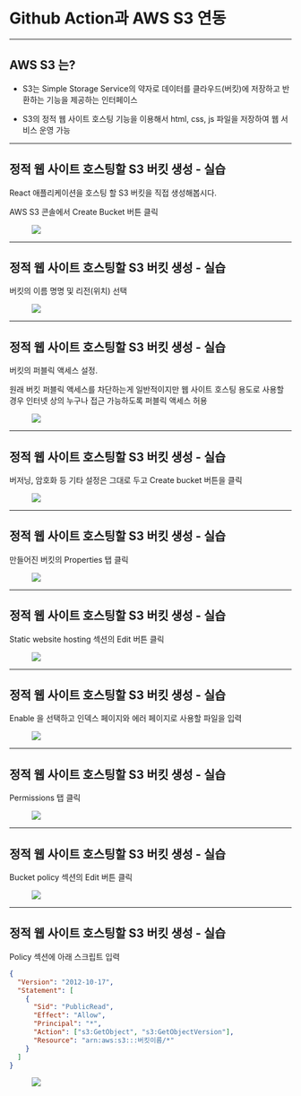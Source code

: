 <!-- section-title: Github Action과 AWS S3 연동 -->

# Github Action과 AWS S3 연동

---

## AWS S3 는?

- S3는 Simple Storage Service의 약자로 데이터를 클라우드(버킷)에 저장하고 반환하는 기능을 제공하는 인터페이스

- S3의 정적 웹 사이트 호스팅 기능을 이용해서 html, css, js 파일을 저장하여 웹 서비스 운영 가능

---

## 정적 웹 사이트 호스팅할 S3 버킷 생성 - 실습

React 애플리케이션을 호스팅 할 S3 버킷을 직접 생성해봅시다.

AWS S3 콘솔에서 Create Bucket 버튼 클릭

<figure>
  <img src="/slides/images/aws-s3-hands-on/bucket-1.png" />
</figure>

---

## 정적 웹 사이트 호스팅할 S3 버킷 생성 - 실습

버킷의 이름 명명 및 리전(위치) 선택

<figure>
  <img
    style={{ maxWidth: "800px" }}
    src="/slides/images/aws-s3-hands-on/bucket-2.png"
  />
</figure>

---

## 정적 웹 사이트 호스팅할 S3 버킷 생성 - 실습

버킷의 퍼블릭 액세스 설정.

원래 버킷 퍼블릭 액세스를 차단하는게 일반적이지만
웹 사이트 호스팅 용도로 사용할 경우 인터넷 상의 누구나 접근 가능하도록
퍼블릭 액세스 허용

<figure>
  <img
    style={{ maxWidth: "800px" }}
    src="/slides/images/aws-s3-hands-on/bucket-3.png"
  />
</figure>

---

## 정적 웹 사이트 호스팅할 S3 버킷 생성 - 실습

버저닝, 암호화 등 기타 설정은 그대로 두고 Create bucket 버튼을 클릭

<figure>
  <img
    style={{ maxWidth: "640px" }}
    src="/slides/images/aws-s3-hands-on/bucket-4.png"
  />
</figure>

---

## 정적 웹 사이트 호스팅할 S3 버킷 생성 - 실습

만들어진 버킷의 Properties 탭 클릭

<figure>
  <img src="/slides/images/aws-s3-hands-on/bucket-5.png" />
</figure>

---

## 정적 웹 사이트 호스팅할 S3 버킷 생성 - 실습

Static website hosting 섹션의 Edit 버튼 클릭

<figure>
  <img src="/slides/images/aws-s3-hands-on/bucket-6.png" />
</figure>

---

## 정적 웹 사이트 호스팅할 S3 버킷 생성 - 실습

Enable 을 선택하고 인덱스 페이지와 에러 페이지로 사용할 파일을 입력

<figure>
  <img
    style={{ maxWidth: "800px" }}
    src="/slides/images/aws-s3-hands-on/bucket-7.png"
  />
</figure>

---

## 정적 웹 사이트 호스팅할 S3 버킷 생성 - 실습

Permissions 탭 클릭

<figure>
  <img
    style={{ maxWidth: "800px" }}
    src="/slides/images/aws-s3-hands-on/bucket-8.png"
  />
</figure>

---

## 정적 웹 사이트 호스팅할 S3 버킷 생성 - 실습

Bucket policy 섹션의 Edit 버튼 클릭

<figure>
  <img src="/slides/images/aws-s3-hands-on/bucket-9.png" />
</figure>

---

## 정적 웹 사이트 호스팅할 S3 버킷 생성 - 실습

Policy 섹션에 아래 스크립트 입력

```json
{
  "Version": "2012-10-17",
  "Statement": [
    {
      "Sid": "PublicRead",
      "Effect": "Allow",
      "Principal": "*",
      "Action": ["s3:GetObject", "s3:GetObjectVersion"],
      "Resource": "arn:aws:s3:::버킷이름/*"
    }
  ]
}
```

<figure>
  <img
    style={{ width: "640px" }}
    src="/slides/images/aws-s3-hands-on/bucket-10.png"
  />
</figure>
